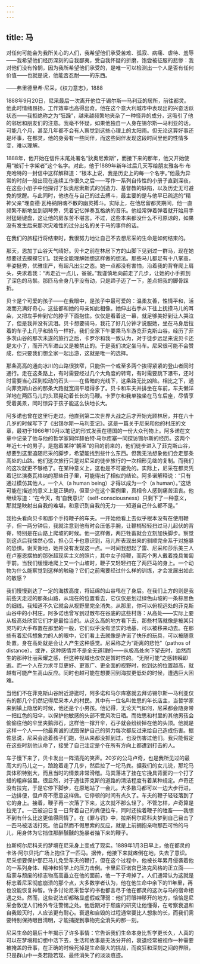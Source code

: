 ```yaml
---
---
---
```

title: 马
---







对任何可能会为我所关心的人们，我希望他们承受苦难、孤寂、病痛、虐待、羞辱——我希望他们经历深刻的自我鄙夷，受自我怀疑的折磨，饱尝被征服的悲惨：我对他们没有怜悯，因为我所希望他们承受的，是唯一可以检测出一个人是否有任何价值——也就是说，他能否忍耐——的东西。

——弗里德里希·尼采，《权力意志》，1888

1888年9月20日，尼采最后一次离开他位于锡尔斯—马利亚的居所，前往都灵。他此时情绪昂扬，工作效率也高得出奇。他在这个意大利城市中表现出的兴奋活跃状态——我拒绝称之为“狂躁”，越来越频繁地夹杂了一种怪异的成分，这吸引了他的邻居和朋友们的注意。我毫不怀疑，如果他独自一人身在锡尔斯—马利亚的话，可能几个月，甚至几年都不会有人察觉到这些心理上的太阳雨。但无论这算好事还是坏事，在都灵，他的身旁有一些同伴，而这些同伴发现这段时间里他的性情多变，难以理解。

1888年，他开始在信件末尾处署名“狄奥尼索斯”，而接下来的那年，他又开始使用“被钉十字架者”这个名字。对此，他于1889年新年过后几天写给朋友雅各布·布克哈特的一封信中这样解释道：“根本上说，我是历史上的每一个名字。”他最为异常的时刻一般出现在连续工作很久之后——写作一系列自传性的小册子直到深夜，在这些小册子中他探讨了狄奥尼索斯式的创造力、基督教的缺陷，以及历史无可避免的觉醒。与此同时，他也在与自己的过去搏斗，最主要的是与他早已疏远的“精神父亲”理查德·瓦格纳阴魂不散的幽灵搏斗。实际上，在他居留都灵期间，他一直频繁不断地坐到钢琴旁，凭着记忆弹奏瓦格纳的音乐。他经常弹着弹着就开始用手肘猛砸键盘，这让他的房东苦不堪言。不过，这些本来都没什么不可原谅的，如果没有发生后来那次灾难性的过分出名的关于马的事件的话。



在我们的旅程行将结束时，我很努力地让自己不去想尼采的生命是如何结束的。

那天，恩加丁山谷天气晴好。贝卡之前在林居下方的山脚下见到过一群马，现在她想要过去摸摸它们。我完全能理解她想这样做的想法。那些马儿都足有十八掌高，丰姿挺秀，优雅庄严，有超凡出尘之态。她一点都没有害怕，沿着我的背脊爬上肩头，央求着我：“再走近一点儿，爸爸。”我谨慎地向前走了几步，让她的小手抓到了深色的马鬃。那匹马全身几乎没有动，只是蹄子迈了一下，差点把我的脚骨踩折。

贝卡是个可爱的孩子——在我眼中，是孩子中最可爱的：温柔友善，性情平和，活泼而充满好奇心，这些都和她的母亲如此相像。她伸出右手从下往上抚摸马儿的耳朵，又把左手伸到它的脖子下面抱住。仅仅是看着这一幕，就足够美好到让人哭泣了，但是我并没有流泪。贝卡想要骑马，我花了好几分钟才说服她，坐在马身后拉着的车子上几乎和骑马一样好。我们全家下午要乘马车游览菲克斯山谷。经历了菲多茨山谷的那次未遂的旅行之后，卡罗尔和我一致认为，对于徒步远足来说贝卡还是太小了，而开汽车进山又是被禁止的。于是我们决定坐马车。尼采很可能不会赞成，但只要我们想全家一起出游，这就是唯一的选择。

那条高高的通向冰川的山路很狭窄，只能供一个或至多两个挨得紧紧的登山者同时通行。走在这条路上，有时需要经过几个大角度的转弯，有时需要跳下瀑布，还时时需要当心踩到松动的石头——在昏暗的光线下，这条路无比凶险。相比之下，通向菲克斯山谷的那条大路就宽阔平坦得多了。贝卡和车夫并排坐在车前，车夫懒洋洋地在两匹马儿的头顶晃动着长长的马鞭。卡罗尔和我单独坐在马车后座，尽情享受着美景，同时惊异于孩子能这么快地长大。

阿多诺也曾在这里行走过。他直到第二次世界大战之后才开始光顾林居，并在六十几岁的时候写下了《出锡尔斯—马利亚记》。这是一篇关于尼采和他的村庄的文章，最初于1966年10月以笔记的形式发表在德国的一份大众刊物上。阿多诺在文章中记录了他与他的哲学家同伴赫伯特·马尔库塞一同探访锡尔斯的经历。这两个年近七十的男子，是抱着某种“朝圣”的目的前来的，他们徒步进入了菲克斯山谷，想要到这里追随尼采的脚步，希望能找到些什么东西。但我无法想象他们会走那条高处的山路。他们这次旅行只是对尼采的徒步旅行的一次相形见绌的复制。而我们的这次就更不够格了。在某种意义上，这也是不可避免的。实际上，尼采在都灵凭着记忆演奏瓦格纳的那些日子里，可能得出了相似的结论。阿多诺解释说：“只有通过模仿其他人，一个人（a human being）才得以成为一个（a human）。”这话可能在描述的意义上是正确的，但至少在这个案例里，真相令人感到痛苦沮丧。他继续写道：“在今天，有‘自我意识’（self-consciousness）只剩下了一种意义，那就是映射出自我的难堪，和意识到自我的无力——知道自己什么都不是。”

我抬头看向贝卡和那个手持鞭子的车夫。一开始他看上去似乎根本没有在使用鞭子，但一两分钟后，我就注意到他有时会压低手腕，让鞭梢轻轻扫过马儿起伏的背脊，特别是在山路上爬坡的时候。他一这样做，两匹牲畜就会立刻加快脚步。察觉到这点后我悚然心惊，担心贝卡也意识到，马儿所表现出来的驯顺完全系于对施暴的恐惧。谢天谢地，她并没有发现这一点。一时间我想起了雷、尼采和莎乐美三人在卢塞恩摆拍的那张超现实主义的照片，其中女子持鞭，而两个男人戴着挽具匍匐于前。当我们缓慢地爬上又一个山坡时，鞭子又轻轻扫在了两匹马的身上。一个动物为什么能察觉到这样的触碰？它们之前需要经过什么样的训练，才会发展出如此的敏感？

我们慢慢到达了一定的海拔高度，将延绵的山谷甩在了身后。在我们上方的则是我前些天走过的那条山路，从现在的位置看去，它仅仅是划过绿色山坡的一条棕黑色的细线。我知道不久它就会从视野里完全消失。从那里，你可以俯视远处的菲克斯山谷中的小村庄。阿多诺也曾写到过散布在谷底的这些村落：从高处——实际上要从极高处欣赏它们才是最恰当的。从这么高的地方看下去，那些村落就像是被某只灵巧的大手布置在那里的一般，它们似乎没有坚实的地基，可以被移来动去。在那些有着宏伟想象力的人的眼中，它们看上去就像是许诺了快乐的玩具，可以被随意处置。身在高处就是会让人产生这种感觉。尼采称之为“距离的悲怆”（pathos of distance）。或许，这种感情并不是全无道理的——从极高处向下望去时，油然而生的那种壮丽荣耀之感，但这种视域也仅仅是暂时性的。“无限可能”之感转瞬即逝。而一个人在力求寻觅更好、更宽广、更全面的视野时，他到达的位置越高，就越有可能产生高山反应。同时也越可能在想要回到海拔更低处的时候，遭遇巨大困难。

当他们不在菲克斯山谷附近游逛时，阿多诺和马尔库塞就去拜访锡尔斯—马利亚仅有的那几个仍然记得尼采本人的村民。其中有一位名叫佐思的年长店主，当哲学家来到镇上隐居的时候，他还是个小男孩。他记得，无论天气如何，尼采都会随身带一把红色的阳伞，以保护他敏感的头部不受风吹日晒。而佐思和村里的其他男孩会偷偷往他的伞里夹鹅卵石，这样他一撑开伞，石子就会纷纷掉在他的头顶。他就是这样一个人——他最真诚的试图保护自己的努力每次都反过来给自己造成伤害。据佐思说，尼采会追着孩子们跑，但从来都没抓到过，也没伤害过他们。我只能假定在这些时刻他认命了，接受了自己注定是个在所有方向上都遭到打击的人。

车子慢下来了，贝卡发出一阵清亮的笑声。20岁的公马卢奇，也是我所见过的最高大的马儿之一，踉跄着走了几步，然后拉了一坨马粪。据我们的女儿说，那坨马粪体积特别大，而且当时的情景非常滑稽。马粪落进了挂在它挽具背面的一个打了蜡的粗麻袋里。很显然，对于通往菲克斯的道路的清洁程度有着某种规定。卢奇还没有拉完，于是它停下脚步，在原地站了一会儿。大多数马都可以一边大步行进，一边排便，但卢奇不愿意这样做。它停顿的时间有点久了。车夫的鞭子轻轻落到了它的身上。接着，鞭子再一次落了下来，这次就不那么轻了。不管怎样，卢奇算是拉完了。一匹被迫日复一日背着自己的粪便拉车，同时还挨着鞭子的牲畜——我想不到有什么比这更值得同情了。在《罪与罚》中，拉斯柯尔尼科夫梦到自己目击了一匹马被活活打死。他自然而不假思索的反应，就是上前拥抱亲吻那匹可怜的马儿，用身体为它挡住那醉醺醺的施暴者抽下来的鞭子。



拉斯柯尔尼科夫的梦境在尼采身上变成了现实。1889年1月3日早上，他在都灵的卡洛·阿尔贝托广场上抱住了一匹马。据传，他接下来就瘫倒在地，失去了意识。尼采想要保护那匹马儿免受车夫的鞭打，但在这个过程中，他被长年累月侵袭着他的一系列身体、精神和哲学上的压力击倒。卡里尼亚诺宫巴洛克风格的正立面——启蒙与颓废的标志物高高矗立在他的面前，他一下子垮掉了。人们通常认为这就是标志着尼采彻底崩溃的那个点，大多数学者认为，他在他生命中余下的11年里，再也没能恢复神智。许多讨论尼采哲学的书也都言尽于他在都灵的这次与马的宿命相遇之处。然而，这些说法却都略显虚假或薄弱：他们将眼神移开的地方，恰恰是尼采会敦促人们格外专注警惕之处。他后期对于颓废的研究让他懂得，在考察衰退和自我毁灭时，人应该更有耐心。衰退和自毁的过程通常要比人想象的长，而我们需要特别保持眼目清明，才能捕捉到事物完全消失的那一刻。

尼采生命的最后十年揭示了许多事情：它告诉我们生命本身比哲学更长久，人真的可以在梦境和幻想中活下去，生活和故事是无法分开的，衰退经常被视作一种需要被掩盖的丑事，在正确的时候死掉是生命最大的挑战，而疯狂和深刻之间的界限，只是群山中一条若隐若现、最终消失了的淡淡痕迹。